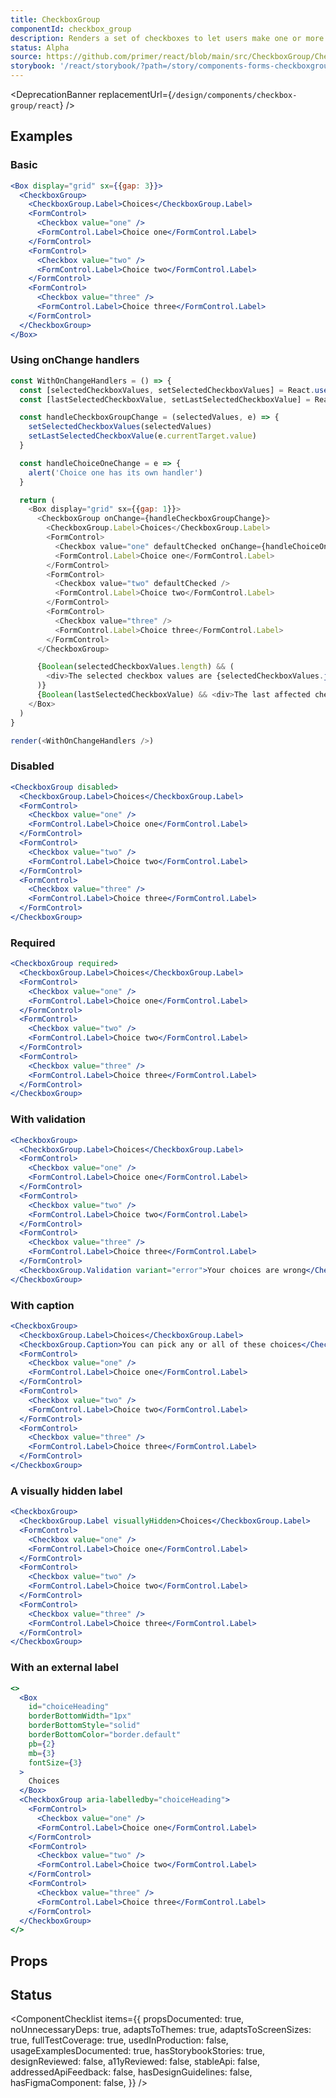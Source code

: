 ```yaml
---
title: CheckboxGroup
componentId: checkbox_group
description: Renders a set of checkboxes to let users make one or more selections from a short list of options
status: Alpha
source: https://github.com/primer/react/blob/main/src/CheckboxGroup/CheckboxGroup.tsx
storybook: '/react/storybook/?path=/story/components-forms-checkboxgroup-examples'
---
```




<DeprecationBanner replacementUrl={`/design/components/checkbox-group/react`} />

## Examples

### Basic

```jsx live
<Box display="grid" sx={{gap: 3}}>
  <CheckboxGroup>
    <CheckboxGroup.Label>Choices</CheckboxGroup.Label>
    <FormControl>
      <Checkbox value="one" />
      <FormControl.Label>Choice one</FormControl.Label>
    </FormControl>
    <FormControl>
      <Checkbox value="two" />
      <FormControl.Label>Choice two</FormControl.Label>
    </FormControl>
    <FormControl>
      <Checkbox value="three" />
      <FormControl.Label>Choice three</FormControl.Label>
    </FormControl>
  </CheckboxGroup>
</Box>
```

### Using onChange handlers

```javascript live noinline
const WithOnChangeHandlers = () => {
  const [selectedCheckboxValues, setSelectedCheckboxValues] = React.useState(['one', 'two'])
  const [lastSelectedCheckboxValue, setLastSelectedCheckboxValue] = React.useState()

  const handleCheckboxGroupChange = (selectedValues, e) => {
    setSelectedCheckboxValues(selectedValues)
    setLastSelectedCheckboxValue(e.currentTarget.value)
  }

  const handleChoiceOneChange = e => {
    alert('Choice one has its own handler')
  }

  return (
    <Box display="grid" sx={{gap: 1}}>
      <CheckboxGroup onChange={handleCheckboxGroupChange}>
        <CheckboxGroup.Label>Choices</CheckboxGroup.Label>
        <FormControl>
          <Checkbox value="one" defaultChecked onChange={handleChoiceOneChange} />
          <FormControl.Label>Choice one</FormControl.Label>
        </FormControl>
        <FormControl>
          <Checkbox value="two" defaultChecked />
          <FormControl.Label>Choice two</FormControl.Label>
        </FormControl>
        <FormControl>
          <Checkbox value="three" />
          <FormControl.Label>Choice three</FormControl.Label>
        </FormControl>
      </CheckboxGroup>

      {Boolean(selectedCheckboxValues.length) && (
        <div>The selected checkbox values are {selectedCheckboxValues.join(', ')}</div>
      )}
      {Boolean(lastSelectedCheckboxValue) && <div>The last affected checkbox value is {lastSelectedCheckboxValue}</div>}
    </Box>
  )
}

render(<WithOnChangeHandlers />)
```

### Disabled

```jsx live
<CheckboxGroup disabled>
  <CheckboxGroup.Label>Choices</CheckboxGroup.Label>
  <FormControl>
    <Checkbox value="one" />
    <FormControl.Label>Choice one</FormControl.Label>
  </FormControl>
  <FormControl>
    <Checkbox value="two" />
    <FormControl.Label>Choice two</FormControl.Label>
  </FormControl>
  <FormControl>
    <Checkbox value="three" />
    <FormControl.Label>Choice three</FormControl.Label>
  </FormControl>
</CheckboxGroup>
```

### Required

```jsx live
<CheckboxGroup required>
  <CheckboxGroup.Label>Choices</CheckboxGroup.Label>
  <FormControl>
    <Checkbox value="one" />
    <FormControl.Label>Choice one</FormControl.Label>
  </FormControl>
  <FormControl>
    <Checkbox value="two" />
    <FormControl.Label>Choice two</FormControl.Label>
  </FormControl>
  <FormControl>
    <Checkbox value="three" />
    <FormControl.Label>Choice three</FormControl.Label>
  </FormControl>
</CheckboxGroup>
```

### With validation

```jsx live
<CheckboxGroup>
  <CheckboxGroup.Label>Choices</CheckboxGroup.Label>
  <FormControl>
    <Checkbox value="one" />
    <FormControl.Label>Choice one</FormControl.Label>
  </FormControl>
  <FormControl>
    <Checkbox value="two" />
    <FormControl.Label>Choice two</FormControl.Label>
  </FormControl>
  <FormControl>
    <Checkbox value="three" />
    <FormControl.Label>Choice three</FormControl.Label>
  </FormControl>
  <CheckboxGroup.Validation variant="error">Your choices are wrong</CheckboxGroup.Validation>
</CheckboxGroup>
```

### With caption

```jsx live
<CheckboxGroup>
  <CheckboxGroup.Label>Choices</CheckboxGroup.Label>
  <CheckboxGroup.Caption>You can pick any or all of these choices</CheckboxGroup.Caption>
  <FormControl>
    <Checkbox value="one" />
    <FormControl.Label>Choice one</FormControl.Label>
  </FormControl>
  <FormControl>
    <Checkbox value="two" />
    <FormControl.Label>Choice two</FormControl.Label>
  </FormControl>
  <FormControl>
    <Checkbox value="three" />
    <FormControl.Label>Choice three</FormControl.Label>
  </FormControl>
</CheckboxGroup>
```

### A visually hidden label

```jsx live
<CheckboxGroup>
  <CheckboxGroup.Label visuallyHidden>Choices</CheckboxGroup.Label>
  <FormControl>
    <Checkbox value="one" />
    <FormControl.Label>Choice one</FormControl.Label>
  </FormControl>
  <FormControl>
    <Checkbox value="two" />
    <FormControl.Label>Choice two</FormControl.Label>
  </FormControl>
  <FormControl>
    <Checkbox value="three" />
    <FormControl.Label>Choice three</FormControl.Label>
  </FormControl>
</CheckboxGroup>
```

### With an external label

```jsx live
<>
  <Box
    id="choiceHeading"
    borderBottomWidth="1px"
    borderBottomStyle="solid"
    borderBottomColor="border.default"
    pb={2}
    mb={3}
    fontSize={3}
  >
    Choices
  </Box>
  <CheckboxGroup aria-labelledby="choiceHeading">
    <FormControl>
      <Checkbox value="one" />
      <FormControl.Label>Choice one</FormControl.Label>
    </FormControl>
    <FormControl>
      <Checkbox value="two" />
      <FormControl.Label>Choice two</FormControl.Label>
    </FormControl>
    <FormControl>
      <Checkbox value="three" />
      <FormControl.Label>Choice three</FormControl.Label>
    </FormControl>
  </CheckboxGroup>
</>
```

## Props

<ComponentProps data={data} />

## Status

<ComponentChecklist
  items={{
    propsDocumented: true,
    noUnnecessaryDeps: true,
    adaptsToThemes: true,
    adaptsToScreenSizes: true,
    fullTestCoverage: true,
    usedInProduction: false,
    usageExamplesDocumented: true,
    hasStorybookStories: true,
    designReviewed: false,
    a11yReviewed: false,
    stableApi: false,
    addressedApiFeedback: false,
    hasDesignGuidelines: false,
    hasFigmaComponent: false,
  }}
/>
